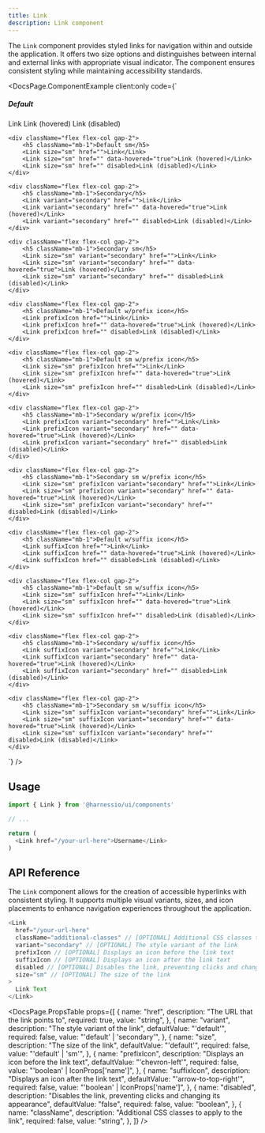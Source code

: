 ```yaml
---
title: Link
description: Link component
---
```


The `Link` component provides styled links for navigation within and outside the application. It offers two size options and distinguishes between internal and external links with appropriate visual indicator. The component ensures consistent styling while maintaining accessibility standards.


<DocsPage.ComponentExample
  client:only
  code={`<div className="grid grid-cols-2 gap-4">
    <div className="flex flex-col gap-2">
        <h5 className="mb-1">Default</h5>
        <Link href="">Link</Link>
        <Link href="" data-hovered="true">Link (hovered)</Link>
        <Link href="" disabled>Link (disabled)</Link>
    </div>
    
    <div className="flex flex-col gap-2">
        <h5 className="mb-1">Default sm</h5>
        <Link size="sm" href="">Link</Link>
        <Link size="sm" href="" data-hovered="true">Link (hovered)</Link>
        <Link size="sm" href="" disabled>Link (disabled)</Link>
    </div>

    <div className="flex flex-col gap-2">
        <h5 className="mb-1">Secondary</h5>
        <Link variant="secondary" href="">Link</Link>
        <Link variant="secondary" href="" data-hovered="true">Link (hovered)</Link>
        <Link variant="secondary" href="" disabled>Link (disabled)</Link>
    </div>

    <div className="flex flex-col gap-2">
        <h5 className="mb-1">Secondary sm</h5>
        <Link size="sm" variant="secondary" href="">Link</Link>
        <Link size="sm" variant="secondary" href="" data-hovered="true">Link (hovered)</Link>
        <Link size="sm" variant="secondary" href="" disabled>Link (disabled)</Link>
    </div>

    <div className="flex flex-col gap-2">
        <h5 className="mb-1">Default w/prefix icon</h5>
        <Link prefixIcon href="">Link</Link>
        <Link prefixIcon href="" data-hovered="true">Link (hovered)</Link>
        <Link prefixIcon href="" disabled>Link (disabled)</Link>
    </div>

    <div className="flex flex-col gap-2">
        <h5 className="mb-1">Default sm w/prefix icon</h5>
        <Link size="sm" prefixIcon href="">Link</Link>
        <Link size="sm" prefixIcon href="" data-hovered="true">Link (hovered)</Link>
        <Link size="sm" prefixIcon href="" disabled>Link (disabled)</Link>
    </div>

    <div className="flex flex-col gap-2">
        <h5 className="mb-1">Secondary w/prefix icon</h5>
        <Link prefixIcon variant="secondary" href="">Link</Link>
        <Link prefixIcon variant="secondary" href="" data-hovered="true">Link (hovered)</Link>
        <Link prefixIcon variant="secondary" href="" disabled>Link (disabled)</Link>
    </div>

    <div className="flex flex-col gap-2">
        <h5 className="mb-1">Secondary sm w/prefix icon</h5>
        <Link size="sm" prefixIcon variant="secondary" href="">Link</Link>
        <Link size="sm" prefixIcon variant="secondary" href="" data-hovered="true">Link (hovered)</Link>
        <Link size="sm" prefixIcon variant="secondary" href="" disabled>Link (disabled)</Link>
    </div>

    <div className="flex flex-col gap-2">
        <h5 className="mb-1">Default w/suffix icon</h5>
        <Link suffixIcon href="">Link</Link>
        <Link suffixIcon href="" data-hovered="true">Link (hovered)</Link>
        <Link suffixIcon href="" disabled>Link (disabled)</Link>
    </div>

    <div className="flex flex-col gap-2">
        <h5 className="mb-1">Default sm w/suffix icon</h5>
        <Link size="sm" suffixIcon href="">Link</Link>
        <Link size="sm" suffixIcon href="" data-hovered="true">Link (hovered)</Link>
        <Link size="sm" suffixIcon href="" disabled>Link (disabled)</Link>
    </div>

    <div className="flex flex-col gap-2">
        <h5 className="mb-1">Secondary w/suffix icon</h5>
        <Link suffixIcon variant="secondary" href="">Link</Link>
        <Link suffixIcon variant="secondary" href="" data-hovered="true">Link (hovered)</Link>
        <Link suffixIcon variant="secondary" href="" disabled>Link (disabled)</Link>
    </div>

    <div className="flex flex-col gap-2">
        <h5 className="mb-1">Secondary sm w/suffix icon</h5>
        <Link size="sm" suffixIcon variant="secondary" href="">Link</Link>
        <Link size="sm" suffixIcon variant="secondary" href="" data-hovered="true">Link (hovered)</Link>
        <Link size="sm" suffixIcon variant="secondary" href="" disabled>Link (disabled)</Link>
    </div>

</div>`}
/>

## Usage

```typescript jsx
import { Link } from '@harnessio/ui/components'

// ...

return (
  <Link href="/your-url-here">Username</Link>
)
```

## API Reference

The `Link` component allows for the creation of accessible hyperlinks with consistent styling. It supports multiple visual variants, sizes, and icon placements to enhance navigation experiences throughout the application.

```typescript jsx
<Link
  href="/your-url-here"
  className="additional-classes" // [OPTIONAL] Additional CSS classes to apply to the link
  variant="secondary" // [OPTIONAL] The style variant of the link
  prefixIcon // [OPTIONAL] Displays an icon before the link text
  suffixIcon // [OPTIONAL] Displays an icon after the link text
  disabled // [OPTIONAL] Disables the link, preventing clicks and changing its appearance
  size="sm" // [OPTIONAL] The size of the link
>
  Link Text
</Link>
```

<DocsPage.PropsTable
  props={[
    {
      name: "href",
      description: "The URL that the link points to",
      required: true,
      value: "string",
    },
    {
      name: "variant",
      description: "The style variant of the link",
      defaultValue: "'default'",
      required: false,
      value: "'default' | 'secondary'",
    },
    {
      name: "size",
      description: "The size of the link",
      defaultValue: "'default'",
      required: false,
      value: "'default' | 'sm'",
    },
    {
      name: "prefixIcon",
      description: "Displays an icon before the link text",
      defaultValue: "'chevron-left'",
      required: false,
      value: "'boolean' | IconProps['name']",
    },
    {
      name: "suffixIcon",
      description: "Displays an icon after the link text",
      defaultValue: "'arrow-to-top-right'",
      required: false,
      value: "'boolean' | IconProps['name']",
    },
    {
      name: "disabled",
      description:
        "Disables the link, preventing clicks and changing its appearance",
      defaultValue: "false",
      required: false,
      value: "boolean",
    },
    {
      name: "className",
      description: "Additional CSS classes to apply to the link",
      required: false,
      value: "string",
    },
  ]}
/>
